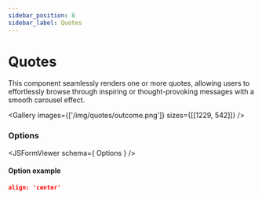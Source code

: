 ```yaml
---
sidebar_position: 8
sidebar_label: Quotes
---
```



# Quotes

This component seamlessly renders one or more quotes, allowing users to effortlessly browse through inspiring or thought-provoking messages with a smooth carousel effect.

<Gallery images={['/img/quotes/outcome.png']} sizes={[[1229, 542]]} />

### Options
<JSFormViewer schema={ Options } />

#### Option example
```json
align: 'center'
```